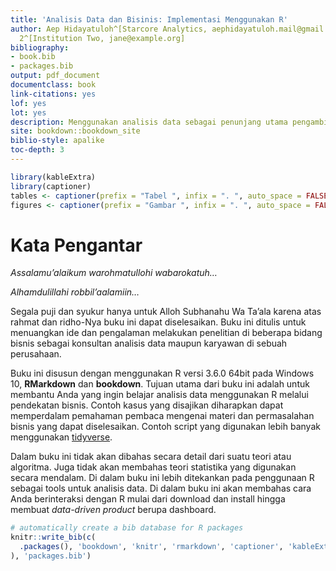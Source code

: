 ```yaml
--- 
title: 'Analisis Data dan Bisinis: Implementasi Menggunakan R'
author: Aep Hidayatuloh^[Starcore Analytics, aephidayatuloh.mail@gmail.com], Penulis
  2^[Institution Two, jane@example.org]
bibliography:
- book.bib
- packages.bib
output: pdf_document
documentclass: book
link-citations: yes
lof: yes
lot: yes
description: Menggunakan analisis data sebagai penunjang utama pengambilan keputusan dan pengembangan bisnis Anda
site: bookdown::bookdown_site
biblio-style: apalike
toc-depth: 3
---
```

```r
library(kableExtra)
library(captioner)
tables <- captioner(prefix = "Tabel ", infix = ". ", auto_space = FALSE)
figures <- captioner(prefix = "Gambar ", infix = ". ", auto_space = FALSE)
```

# Kata Pengantar {-}

_Assalamu'alaikum warohmatullohi wabarokatuh..._

_Alhamdulillahi robbil'aalamiin..._

Segala puji dan syukur hanya untuk Alloh Subhanahu Wa Ta'ala karena atas rahmat dan ridho-Nya buku ini dapat diselesaikan. Buku ini ditulis untuk menuangkan ide dan pengalaman melakukan penelitian di beberapa bidang bisnis sebagai konsultan analisis data maupun karyawan di sebuah perusahaan.

Buku ini disusun dengan menggunakan R versi 3.6.0 64bit pada Windows 10, **RMarkdown** dan **bookdown**. Tujuan utama dari buku ini adalah untuk membantu Anda yang ingin belajar analisis data menggunakan R melalui pendekatan bisnis. Contoh kasus yang disajikan diharapkan dapat memperdalam pemahaman pembaca mengenai materi dan permasalahan bisnis yang dapat diselesaikan. Contoh script yang digunakan lebih banyak menggunakan [tidyverse](https://www.tidyverse.org/).

Dalam buku ini tidak akan dibahas secara detail dari suatu teori atau algoritma. Juga tidak akan membahas teori statistika yang digunakan secara mendalam. Di dalam buku ini lebih ditekankan pada penggunaan R sebagai tools untuk analisis data. Di dalam buku ini akan membahas cara Anda berinteraksi dengan R mulai dari download dan install hingga membuat _data-driven product_ berupa dashboard.

```r
# automatically create a bib database for R packages
knitr::write_bib(c(
  .packages(), 'bookdown', 'knitr', 'rmarkdown', 'captioner', 'kableExtra'
), 'packages.bib')
```
